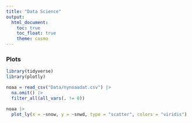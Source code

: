 ```yaml
---
title: "Data Science"
output: 
  html_document:
    toc: true
    toc_float: true
    theme: cosmo
---
```


### Plots

```r
library(tidyverse)
library(plotly)
```

```r
noaa = read_csv("Data/nynoaadat.csv") |> 
  na.omit() |> 
  filter_all(all_vars(. != 0))
```
```r
noaa |> 
  plot_ly(x = ~snow, y = ~snwd, type = "scatter", colors = "viridis")
```

